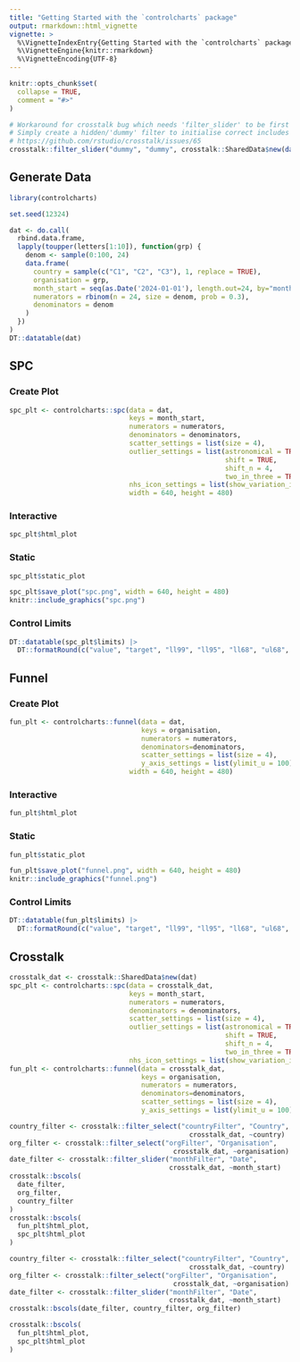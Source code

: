 ```yaml
---
title: "Getting Started with the `controlcharts` package"
output: rmarkdown::html_vignette
vignette: >
  %\VignetteIndexEntry{Getting Started with the `controlcharts` package}
  %\VignetteEngine{knitr::rmarkdown}
  %\VignetteEncoding{UTF-8}
---
```


```r
knitr::opts_chunk$set(
  collapse = TRUE,
  comment = "#>"
)

# Workaround for crosstalk bug which needs 'filter_slider' to be first HTML element when working with dates
# Simply create a hidden/'dummy' filter to initialise correct includes
# https://github.com/rstudio/crosstalk/issues/65
crosstalk::filter_slider("dummy", "dummy", crosstalk::SharedData$new(data.frame(d = as.Date("01/01/1970"))), ~d)
```

## Generate Data

```r
library(controlcharts)

set.seed(12324)

dat <- do.call(
  rbind.data.frame,
  lapply(toupper(letters[1:10]), function(grp) {
    denom <- sample(0:100, 24)
    data.frame(
      country = sample(c("C1", "C2", "C3"), 1, replace = TRUE),
      organisation = grp,
      month_start = seq(as.Date('2024-01-01'), length.out=24, by="month"),
      numerators = rbinom(n = 24, size = denom, prob = 0.3),
      denominators = denom
    )
  })
)
DT::datatable(dat)
```

## SPC

### Create Plot

```r
spc_plt <- controlcharts::spc(data = dat,
                              keys = month_start,
                              numerators = numerators,
                              denominators = denominators,
                              scatter_settings = list(size = 4),
                              outlier_settings = list(astronomical = TRUE,
                                                      shift = TRUE,
                                                      shift_n = 4,
                                                      two_in_three = TRUE),
                              nhs_icon_settings = list(show_variation_icons = TRUE),
                              width = 640, height = 480)
```

### Interactive

```r
spc_plt$html_plot
```

### Static

```r
spc_plt$static_plot
```


```r
spc_plt$save_plot("spc.png", width = 640, height = 480)
knitr::include_graphics("spc.png")
```

### Control Limits

```r
DT::datatable(spc_plt$limits) |>
  DT::formatRound(c("value", "target", "ll99", "ll95", "ll68", "ul68", "ul95", "ul99"))
```

## Funnel

### Create Plot

```r
fun_plt <- controlcharts::funnel(data = dat,
                                 keys = organisation,
                                 numerators = numerators,
                                 denominators=denominators,
                                 scatter_settings = list(size = 4),
                                 y_axis_settings = list(ylimit_u = 100),
                              width = 640, height = 480)
```

### Interactive

```r
fun_plt$html_plot
```

### Static

```r
fun_plt$static_plot
```


```r
fun_plt$save_plot("funnel.png", width = 640, height = 480)
knitr::include_graphics("funnel.png")
```

### Control Limits

```r
DT::datatable(fun_plt$limits) |>
  DT::formatRound(c("value", "target", "ll99", "ll95", "ll68", "ul68", "ul95", "ul99"))
```

## Crosstalk

```r
crosstalk_dat <- crosstalk::SharedData$new(dat)
spc_plt <- controlcharts::spc(data = crosstalk_dat,
                              keys = month_start,
                              numerators = numerators,
                              denominators = denominators,
                              scatter_settings = list(size = 4),
                              outlier_settings = list(astronomical = TRUE,
                                                      shift = TRUE,
                                                      shift_n = 4,
                                                      two_in_three = TRUE),
                              nhs_icon_settings = list(show_variation_icons = TRUE))
fun_plt <- controlcharts::funnel(data = crosstalk_dat,
                                 keys = organisation,
                                 numerators = numerators,
                                 denominators=denominators,
                                 scatter_settings = list(size = 4),
                                 y_axis_settings = list(ylimit_u = 100))
```

```r
country_filter <- crosstalk::filter_select("countryFilter", "Country",
                                             crosstalk_dat, ~country)
org_filter <- crosstalk::filter_select("orgFilter", "Organisation",
                                         crosstalk_dat, ~organisation)
date_filter <- crosstalk::filter_slider("monthFilter", "Date",
                                        crosstalk_dat, ~month_start)
crosstalk::bscols(
  date_filter,
  org_filter,
  country_filter
)
crosstalk::bscols(
  fun_plt$html_plot,
  spc_plt$html_plot
)
```

```r
country_filter <- crosstalk::filter_select("countryFilter", "Country",
                                             crosstalk_dat, ~country)
org_filter <- crosstalk::filter_select("orgFilter", "Organisation",
                                         crosstalk_dat, ~organisation)
date_filter <- crosstalk::filter_slider("monthFilter", "Date",
                                        crosstalk_dat, ~month_start)
crosstalk::bscols(date_filter, country_filter, org_filter)
```

```r
crosstalk::bscols(
  fun_plt$html_plot,
  spc_plt$html_plot
)
```
